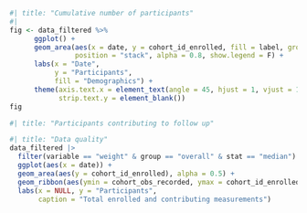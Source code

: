 

```r
#| title: "Cumulative number of participants"
#| 
fig <- data_filtered %>%
      ggplot() +
      geom_area(aes(x = date, y = cohort_id_enrolled, fill = label, group = label),
                position = "stack", alpha = 0.8, show.legend = F) +
      labs(x = "Date",
           y = "Participants",
           fill = "Demographics") +
      theme(axis.text.x = element_text(angle = 45, hjust = 1, vjust = 1),
            strip.text.y = element_blank())
fig
```

```r
#| title: "Participants contributing to follow up"

```

```r
#| title: "Data quality"
data_filtered |> 
  filter(variable == "weight" & group == "overall" & stat == "median") |> 
  ggplot(aes(x = date)) +
  geom_area(aes(y = cohort_id_enrolled), alpha = 0.5) +
  geom_ribbon(aes(ymin = cohort_obs_recorded, ymax = cohort_id_enrolled), alpha = 0.5) +
  labs(x = NULL, y = "Participants",
       caption = "Total enrolled and contributing measurements")

```
